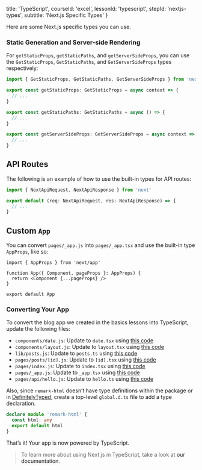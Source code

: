 
  title: 'TypeScript',
  courseId: 'excel',
  lessonId: 'typescript',
  stepId: 'nextjs-types',
  subtitle: 'Next.js Specific Types'
}

Here are some Next.js specific types you can use.

### Static Generation and Server-side Rendering

For `getStaticProps`, `getStaticPaths`, and `getServerSideProps`, you can use the `GetStaticProps`, `GetStaticPaths`, and `GetServerSideProps` types respectively:

```ts
import { GetStaticProps, GetStaticPaths, GetServerSideProps } from 'next'

export const getStaticProps: GetStaticProps = async context => {
  // ...
}

export const getStaticPaths: GetStaticPaths = async () => {
  // ...
}

export const getServerSideProps: GetServerSideProps = async context => {
  // ...
}
```

## API Routes

The following is an example of how to use the built-in types for API routes:

```ts
import { NextApiRequest, NextApiResponse } from 'next'

export default (req: NextApiRequest, res: NextApiResponse) => {
  // ...
}
```

## Custom `App`

You can convert `pages/_app.js` into `pages/_app.tsx` and use the built-in type `AppProps`, like so:

```tsx
import { AppProps } from 'next/app'

function App({ Component, pageProps }: AppProps) {
  return <Component {...pageProps} />
}

export default App
```

### Converting Your App

To convert the blog app we created in the basics lessons into TypeScript, update the following files:

- `components/date.js`: Update to `date.tsx` using [this code](https://github.com/zeit/next-learn-starter/blob/master/typescript-final/components/date.tsx)
- `components/layout.js`: Update to `layout.tsx` using [this code](https://github.com/zeit/next-learn-starter/blob/master/typescript-final/components/layout.tsx)
- `lib/posts.js`: Update to `posts.ts` using [this code](https://github.com/zeit/next-learn-starter/blob/master/typescript-final/lib/posts.ts)
- `pages/posts/[id].js`: Update to `[id].tsx` using [this code](https://github.com/zeit/next-learn-starter/blob/master/typescript-final/pages/posts/[id].tsx)
- `pages/index.js`: Update to `index.tsx` using [this code](https://github.com/zeit/next-learn-starter/blob/master/typescript-final/pages/index.tsx)
- `pages/_app.js`: Update to `_app.tsx` using [this code](https://github.com/zeit/next-learn-starter/blob/master/typescript-final/pages/_app.tsx)
- `pages/api/hello.js`: Update to `hello.ts` using [this code](https://github.com/zeit/next-learn-starter/blob/master/typescript-final/pages/api/hello.ts)

Also, since `remark-html` doesn’t have type definitions within the package or in [DefinitelyTyped](https://github.com/DefinitelyTyped/DefinitelyTyped), create a top-level `global.d.ts` file to add a type declaration.

```ts
declare module 'remark-html' {
  const html: any
  export default html
}
```

That’s it! Your app is now powered by TypeScript.

> To learn more about using Next.js in TypeScript, take a look at <Link href="/docs/[...slug]" as="/docs/basic-features/typescript"><a>our documentation</a></Link>.

